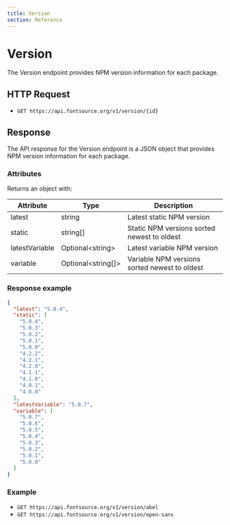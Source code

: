 ```yaml
---
title: Version
section: Reference
---
```


# Version

The Version endpoint provides NPM version information for each package.

## HTTP Request

- `GET https://api.fontsource.org/v1/version/{id}`

## Response

The API response for the Version endpoint is a JSON object that provides NPM version information for each package.

### Attributes

Returns an object with:

| Attribute      | Type                     | Description                                   |
| -------------- | ------------------------ | --------------------------------------------- |
| latest         | string                   | Latest static NPM version                     |
| static         | string[]                 | Static NPM versions sorted newest to oldest   |
| latestVariable | Optional&lt;string&gt;   | Latest variable NPM version                   |
| variable       | Optional&lt;string[]&gt; | Variable NPM versions sorted newest to oldest |

### Response example

```json
{
  "latest": "5.0.4",
  "static": [
    "5.0.4",
    "5.0.3",
    "5.0.2",
    "5.0.1",
    "5.0.0",
    "4.2.2",
    "4.2.1",
    "4.2.0",
    "4.1.1",
    "4.1.0",
    "4.0.1",
    "4.0.0"
  ],
  "latestVariable": "5.0.7",
  "variable": [
    "5.0.7",
    "5.0.6",
    "5.0.5",
    "5.0.4",
    "5.0.3",
    "5.0.2",
    "5.0.1",
    "5.0.0"
  ]
}
```

### Example

- `GET https://api.fontsource.org/v1/version/abel`
- `GET https://api.fontsource.org/v1/version/open-sans`
